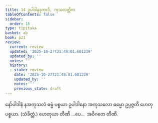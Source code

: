 ```yaml
---
title: 14 ဥပါဒါနဒုကာဒိ, ကုသလတ္တိက
tableOfContents: false
sidebar:
  order: 15
type: tipitaka
basket: ab
book: p21
review:
  current: review
  updated: '2025-10-27T21:48:01.601239'
  updated_by: ''
  notes: ''
  history:
  - state: review
    date: '2025-10-27T21:48:01.601239'
    updated_by: ''
    notes: ''
    previous_state: draft
---
```



<ReviewStatus review={frontmatter.review} showDetails={true} />

<HypothesisAnnotation frontmatter={frontmatter} />

<DynamicBreadcrumb />

<Division number="42" book="p21" e="ch" v="40" p="357">

<Paragraph number="101" book="p21">
နော်ပါဒါနံ နအကုသလံ ဓမ္မံ ပစ္စယာ ဥပါဒါနော အကုသလော ဓမ္မော ဥပ္ပဇ္ဇတိ ဟေတုပစ္စယာ. (သံခိတ္တံ.)
</Paragraph>

<Paragraph number="102" book="p21">
ဟေတုယာ တီဏိ …ပေ…  အဝိဂတေ တီဏိ.
</Paragraph>
</Division>